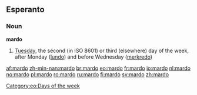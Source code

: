 ==Esperanto==
===Noun===
'''mardo'''
# [[Tuesday]], the second (in ISO 8601) or third (elsewhere) day of the week, after Monday ([[lundo]]) and before Wednesday ([[merkredo]])

[[Category:eo:Days of the week]]

[[af:mardo]]
[[zh-min-nan:mardo]]
[[br:mardo]]
[[eo:mardo]]
[[fr:mardo]]
[[io:mardo]]
[[nl:mardo]]
[[no:mardo]]
[[pl:mardo]]
[[ro:mardo]]
[[ru:mardo]]
[[fi:mardo]]
[[sv:mardo]]
[[zh:mardo]]